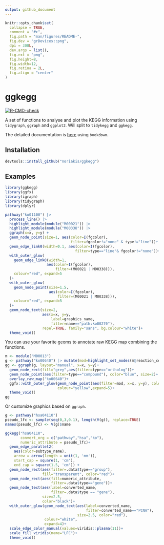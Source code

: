 ```yaml
---
output: github_document
---
```


<!-- README.md is generated from README.Rmd. Please edit that file -->

```r
knitr::opts_chunk$set(
  collapse = TRUE,
  comment = "#>",
  fig.path = "man/figures/README-",
  fig.dev = "grDevices::png",
  dpi = 300L,
  dev.args = list(),
  fig.ext = "png",
  fig.height=8,
  fig.width=12,
  fig.retina = 2L,
  fig.align = "center"
)
```

# ggkegg

<!-- badges: start -->
[![R-CMD-check](https://github.com/noriakis/ggkegg/actions/workflows/R-CMD-check.yaml/badge.svg)](https://github.com/noriakis/ggkegg/actions/workflows/R-CMD-check.yaml)
<!-- badges: end -->

A set of functions to analyse and plot the KEGG information using `tidygraph`, `ggraph` and `ggplot2`. Will split to `tidykegg` and `ggkegg`.

The detailed documentation is [here](https://noriakis.github.io/software/ggkegg) using `bookdown`.

## Installation

```r
devtools::install_github("noriakis/ggkegg")
```

## Examples

```r
library(ggkegg)
library(ggfx)
library(igraph)
library(tidygraph)
library(dplyr)

pathway("ko01100") |>
  process_line() |>
  highlight_module(module("M00021")) |>
  highlight_module(module("M00338")) |>
  ggraph(x=x, y=y) +
  geom_node_point(size=1, aes(color=I(fgcolor),
                              filter=fgcolor!="none" & type!="line"))+
  geom_edge_link0(width=0.1, aes(color=I(fgcolor),
                                filter=type=="line"& fgcolor!="none"))+
  with_outer_glow(
    geom_edge_link0(width=1,
                   aes(color=I(fgcolor),
                       filter=(M00021 | M00338))),
    colour="red", expand=5
  )+
  with_outer_glow(
    geom_node_point(size=1.5,
                    aes(color=I(fgcolor),
                        filter=(M00021 | M00338))),
    colour="red", expand=5
  )+
  geom_node_text(size=2,
                 aes(x=x, y=y,
                     label=graphics_name,
                     filter=name=="path:ko00270"),
                 repel=TRUE, family="sans", bg.colour="white")+
  theme_void()
```

You can use your favorite geoms to annotate raw KEGG map combining the functions.

```r
m <- module("M00013")
g <- pathway("ko00640") |> mutate(mod=highlight_set_nodes(m@reaction_components,how="all"))
gg <- ggraph(g, layout="manual", x=x, y=y)+
  geom_node_rect(fill="grey",aes(filter=type=="ortholog"))+
  geom_node_point(aes(filter=type=="compound"), color="blue", size=2)+
  overlay_raw_map("ko00640")+
  ggfx::with_outer_glow(geom_node_point(aes(filter=mod, x=x, y=y), color="red",size=2),
                        colour="yellow",expand=5)+
  theme_void()
gg
```

Or customize graphics based on `ggraph`.

```r
g <- pathway("hsa04110")
pseudo_lfc <- sample(seq(0,3,0.1), length(V(g)), replace=TRUE)
names(pseudo_lfc) <- V(g)$name

ggkegg("hsa04110",
       convert_org = c("pathway","hsa","ko"),
       numeric_attribute = pseudo_lfc)+
  geom_edge_parallel2(
    aes(color=subtype_name),
    arrow = arrow(length = unit(1, 'mm')), 
    start_cap = square(1, 'cm'),
    end_cap = square(1.5, 'cm')) + 
  geom_node_rect(aes(filter=.data$type=="group"),
                 fill="transparent", color="red")+
  geom_node_rect(aes(fill=numeric_attribute,
                     filter=.data$type=="gene"))+
  geom_node_text(aes(label=converted_name,
                     filter=.data$type == "gene"),
                 size=2.5,
                 color="black")+
  with_outer_glow(geom_node_text(aes(label=converted_name,
                                     filter=converted_name=="PCNA"),
                                 size=2.5, color="red"),
                  colour="white",
                  expand=4)+
  scale_edge_color_manual(values=viridis::plasma(11))+
  scale_fill_viridis(name="LFC")+
  theme_void()
```
